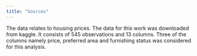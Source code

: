 ```yaml
---
title: "Sources"
---
```


The data relates to housing prices. The data for this work was downloaded from kaggle. It consists of 545 observations and 13 columns. Three of the columns namely price, preferred area and furnishing status was considered for this analysis.

